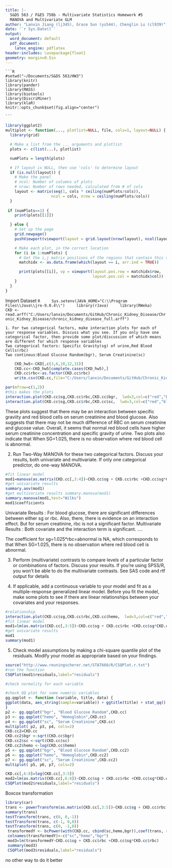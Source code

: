 ```yaml
---
title: |-
  S&DS 563 / F&ES 758b - Multivariate Statistics Homework #5
  MANOVA and Multivariate GLM
author: "Lanxin Jiang (lj345), Grace Sun (ys544), Chenglin Lu (cl939)"
date: '`r Sys.Date()`'
output:
  word_document: default
  pdf_document:
    latex_engine: pdflatex
header-includes: \usepackage{float}
geometry: margin=0.5in
---
```


    ```R
    #setwd("~/Documents/S&DS 563/HW3")
    library(knitr)
    library(pander)
    library(MASS)
    library(biotools)
    library(DiscriMiner)
    library(klaR)
    knitr::opts_chunk$set(fig.align="center")
 
    ```
```r
library(ggplot2)
multiplot <- function(..., plotlist=NULL, file, cols=1, layout=NULL) {
  library(grid)

  # Make a list from the ... arguments and plotlist
  plots <- c(list(...), plotlist)

  numPlots = length(plots)

  # If layout is NULL, then use 'cols' to determine layout
  if (is.null(layout)) {
    # Make the panel
    # ncol: Number of columns of plots
    # nrow: Number of rows needed, calculated from # of cols
    layout <- matrix(seq(1, cols * ceiling(numPlots/cols)),
                    ncol = cols, nrow = ceiling(numPlots/cols))
  }
  
 if (numPlots==1) {
    print(plots[[1]])

  } else {
    # Set up the page
    grid.newpage()
    pushViewport(viewport(layout = grid.layout(nrow(layout), ncol(layout))))

    # Make each plot, in the correct location
    for (i in 1:numPlots) {
      # Get the i,j matrix positions of the regions that contain this subplot
      matchidx <- as.data.frame(which(layout == i, arr.ind = TRUE))

      print(plots[[i]], vp = viewport(layout.pos.row = matchidx$row,
                                      layout.pos.col = matchidx$col))
    }
  }
}
```

Import Dataset
    ```R
    Sys.setenv(JAVA_HOME="C:\\Program Files\\Java\\jre-9.0.4\\")
    library(rJava)
    library(RWeka)
    CKD <- read.arff("C:/Users/lanxin/Documents/GitHub/Chronic_Kidney_Disease/Chronic_Kidney_Disease/chronic_kidney_disease_full.arff")
    ```
    
    1. For two categorical factors, make interaction plots for each of your response variables. Discuss what you see. If you only have one categorical factor, then provide some plot/discussion of which means are different for which response variables
    Two categorical factors: Specific Gravity(sg) of urine,Red Blood Cells(rbc)
    Two continous:Blood Glucose Random(bgr), Serum Creatinine(sc)
    
```r
    CKD_hw5<-CKD[,c(3,6,10,12,15)]
    CKD.cc<-CKD_hw5[complete.cases(CKD_hw5),]
    CKD.cc$rbc<-as.factor(CKD.cc$rbc)
    write.csv(CKD.cc,file="C:/Users/lanxin/Documents/GitHub/Chronic_Kidney_Disease/HW5/CKDCC.csv")
```


```r
par(mfrow=c(1,2))
#this makes the plots
interaction.plot(CKD.cc$sg,CKD.cc$rbc,CKD.cc$bgr,  lwd=3,col=c("red","blue"),xlab="Specific Gravity",main="Interaction Plot for Blood Glucose Random")
interaction.plot(CKD.cc$sg,CKD.cc$rbc,CKD.cc$sc,  lwd=3,col=c("red","blue"),xlab="Specific Gravity",main="Interaction Plot for Serum Creatinine")
```
These plots suggest that there may be an interaction between specific graviity and red blood cells on serum creatinine and blood glucose. Also suggests that there may not be much difference of RBC on serum creatinine and glucose value. Overall, it seems that normal red blood cells have higher serum creatinine concentration and specific gravity of urine.
Two plots also indicate that When SG=1.025, there is no observation where red blood cell is abnormal.

2.	Run Two-Way MANOVA for these two categorical factors.  Discuss your results, both univariate and multivariate.  If only one categorical predictor, do one-way MANOVA.
```r
#fit linear model
mod1=manova(as.matrix(CKD.cc[,3:4])~CKD.cc$sg + CKD.cc$rbc +CKD.cc$sg*CKD.cc$rbc)
#get univariate results 
summary.aov(mod1)
#get multivariate results summary.manova(mod1) 
summary.manova(mod1,test="Wilks")
mod1$coefficients
```

Univariate Results : For blood glucose, there are significant differences between either sg or rbc. Also, there, there is evidence on an interaction effect. But for serum creatinine, rbc is not a significant factor.
Multivariate Results : Both covariate and the interaction term is significant. ....


The coefficient for sg=1.025*rbc=abnormal is NA, which corresponds to that When SG=1.025, there is no observation where red blood cell is abnormal.

3.	Perform (multivariate) contrasts to compare levels of a particular factor or combinations of factors.  Discuss your results.  If you're using SPSS/R, you won't be able to do the multivariate contrasts.
See SAS code and rtf output for details

4.	If applicable, add a continuous variable to your model and fit as a multiple-response generalized linear model.  Before you fit the model, make some plots to see if there are linear relationships between your covariates and your responses.
```r
#relationship
interaction.plot(CKD.cc$sg,CKD.cc$rbc,CKD.cc$hemo,  lwd=3,col=c("red","blue"),xlab="Specific Gravity",main="Interaction Plot for Hemoglobain")
#fit linear model
mod1=lm(as.matrix(CKD.cc[,3:5])~CKD.cc$sg + CKD.cc$rbc +CKD.cc$sg*CKD.cc$rbc)
#get univariate results 
mod1
summary(mod1)
```


5.	Check model assumptions by making a chi-square quantile plot of the residuals.  Modify your model as appropriate based on your findings.

```r
source("http://www.reuningscherer.net/STAT660/R/CSQPlot.r.txt")
#run the function
CSQPlot(mod1$residuals,label="residuals")
```
```r
#check normality for each variable

#check QQ plot for some numeric variables
gg.qqplot <- function (variable, title, data) {
ggplot(data, aes_string(sample=variable)) + ggtitle(title) + stat_qq()
}
p2 <- gg.qqplot("bgr", "Blood Glucose Random",CKD.cc)
p3 <- gg.qqplot("hemo", "Hemoglobin",CKD.cc)
p4 <- gg.qqplot("sc", "Serum Creatinine",CKD.cc)
multiplot( p2, p3, p4, cols=2)
CKD.cc2=CKD.cc
CKD.cc2$bgr <-sqrt(CKD.cc$bgr)
CKD.cc2$sc <-sqrt(CKD.cc$sc)
CKD.cc2$hemo <-log(CKD.cc$hemo)
p5 <- gg.qqplot("bgr", "Blood Glucose Random",CKD.cc2)
p6 <- gg.qqplot("hemo", "Hemoglobin",CKD.cc2)
p7 <- gg.qqplot("sc", "Serum Creatinine",CKD.cc2)
multiplot( p5, p6, p7, cols=2)

```




```r

CKD.cc[,6:8]=log(CKD.cc[,3:5])
mod2=lm(as.matrix(CKD.cc[,6:8])~CKD.cc$sg + CKD.cc$rbc +CKD.cc$sg*CKD.cc$rbc)
CSQPlot(mod2$residuals,label="residuals")

```

Boxcox transformation
```r
library(car)
trans <- powerTransform(as.matrix(CKD.cc[,3:5])~CKD.cc$sg + CKD.cc$rbc +CKD.cc$sg*CKD.cc$rbc, family="bcPower")
summary(trans)
testTransform(trans, c(0, 0,-1))
testTransform(trans, c(-1, 0,0))
testTransform(trans, c(0, -1,0))
 transformedY <- bcPower(with(CKD.cc, cbind(sc,hemo,bgr)),coef(trans, round=TRUE))
 colnames(transformedY)<-c("sc","hemo","bgr")
 mod3=lm(transformedY~CKD.cc$sg + CKD.cc$rbc +CKD.cc$sg*CKD.cc$rbc)
 summary(mod3)
 CSQPlot(mod3$residuals,label="residuals")

```

no other way to do it better
